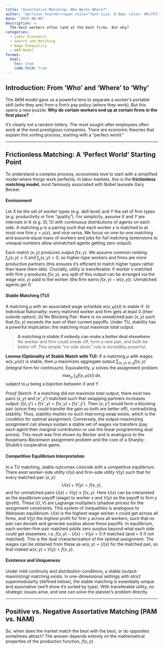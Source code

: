 ```yaml
---
title: "Assortative Matching: Who Works Where?"
author: 'Harrison Youn<br><span style="font-size: 0.8em; color: #6c757d;">Search and Matching 1</span>'
date: "2025-08-09"
description: >-
  The best workers often land at the best firms. But why?
categories:
  - Labor Economics
  - Search and Matching
  - Wage Inequality
  - AKM Model
format:
  html:
    toc: true
    code-fold: true
---
```

## Introduction: From 'Who' and 'Where' to 'Why'

The AKM model gave us a powerful lens to separate a worker's portable skill (*who* they are) from a firm's pay policy (*where* they work). But this opens a new puzzle: **Why do certain workers end up at certain firms in the first place?**

It's clearly not a random lottery. The most sought-after employees often work at the most prestigious companies. There are economic theories that explain this sorting process, starting with a "perfect world."

---

## Frictionless Matching: A 'Perfect World' Starting Point

To understand a complex process, economists love to start with a simplified model where things work perfectly. In labor markets, this is the **frictionless matching model**, most famously associated with Nobel laureate Gary Becker.

#### Environment
Let $X$ be the set of worker types (e.g. skill level) and $Y$ the set of firm types (e.g. productivity or firm "quality"). For simplicity, assume $X$ and $Y$ are intervals in $\mathbb{R}$ (e.g. $[0,1]$) with continuous distributions of agents on each side. A matching $\mu$ is a pairing such that each worker $x$ is matched to at most one firm $y=\mu(x)$, and vice versa. We focus on one-to-one matching and assume equal mass of workers and jobs for full matching (extensions to unequal numbers allow unmatched agents getting zero output).

Each match $(x,y)$ produces output $f(x,y)$. We assume common ranking: $f_x(x,y)>0$ and $f_y(x,y)>0$, so higher-type workers and firms are more productive partners (this ensures it’s efficient to match higher types rather than leave them idle). Crucially, utility is transferable: if worker $x$ matched with firm $y$ produces $f(x,y)$, any split of this output can be arranged via the wage $w(x,y)$ paid to the worker (the firm earns $f(x,y)-w(x,y)$). Unmatched agents get 0.

#### Stable Matching (TU)
A matching $\mu$ with an associated wage schedule $w(x,\mu(x))$ is stable if: (i) Individual Rationality: every matched worker and firm gets at least 0 (their outside option); (ii) No Blocking Pair: there is no unmatched pair $(x,y)$ such that $f(x,y)$ exceeds the sum of their current payoffs. Under TU, stability has a powerful implication: the matching must maximize total output.

> **A matching is stable if nobody can make a better deal elsewhere.** No worker and firm could sneak off, form a new pair, and *both* be better off. This simple "no side deals" rule is incredibly powerful.

**Lemma (Optimality of Stable Match with TU):** If a matching $\mu$ with wages $w(x,\mu(x))$ is stable, then $\mu$ maximizes aggregate output $\sum_{(x,y)\in \mu} f(x,y)$ (integral form for continuum). Equivalently, $\mu$ solves the assignment problem
$$
\max_{\mu}\; \int_{X} f(x,\mu(x))\,dx,
$$
subject to $\mu$ being a bijection between $X$ and $Y$.

*Proof Sketch:* If a matching did not maximize total output, there exist two pairs $(x,y)$ and $(x',y')$ matched such that swapping partners increases output: $f(x,y')+f(x',y) > f(x,y)+f(x',y')$. Then $(x,y')$ would form a blocking pair (since they could transfer the gain so both are better off), contradicting stability. Thus, stability implies no such improving swap exists, which is the condition for optimal assignment. Conversely, the output-maximizing assignment can always sustain a stable set of wages via transfers (pay each agent their marginal contribution or use the linear programming dual prices). This result was first shown by Becker and is analogous to the Koopmans–Beckmann assignment problem and the core of a Sharply-Shubik's cooperative game.

#### Competitive Equilibrium Interpretation
In a TU matching, stable outcomes coincide with a competitive equilibrium. There exist worker-side utility $U(x)$ and firm-side utility $V(y)$ such that for every matched pair $(x,y)$:
$$
U(x) + V(y) = f(x,y),
$$
and for unmatched pairs $U(x)+V(y) \ge f(x,y)$. Here $U(x)$ can be interpreted as the equilibrium payoff (wage) to worker $x$ and $V(y)$ as the payoff to firm $y$ (profit). These $(U, V)$ are Lagrange multipliers (shadow prices) for the assignment constraints. This system of inequalities is analogous to Walrasian equilibrium: $U(x)$ is the highest wage worker $x$ could get across all firms, and $V(y)$ the highest profit for firm $y$ across all workers, such that no pair can deviate and generate surplus above these payoffs. In equilibrium, each worker–firm pair matched yields zero surplus beyond what each side could get elsewhere, i.e. $f(x,y) - U(x) - V(y) = 0$ if matched (and < 0 if not matched). This is the dual characterization of the optimal assignment. The wages can be obtained from these as $w(x,y)=U(x)$ for the matched pair, so that indeed $w(x,y)+V(y)=f(x,y)$.

#### Existence and Uniqueness
Under mild continuity and distribution conditions, a stable (output-maximizing) matching exists. In one-dimensional settings with strict supermodularity (defined below), the stable matching is essentially unique and assortative (we’ll show it’s sorted by type). With transferable utility, no strategic issues arise, and one can solve the planner’s problem directly.

---

## Positive vs. Negative Assortative Matching (PAM vs. NAM)

So, when does the market match the best with the best, or do opposites sometimes attract? The answer depends entirely on the mathematical properties of the production function, $f(x,y)$.

